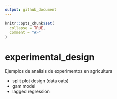 ```yaml
---
output: github_document
---
```


<!-- README.md is generated from README.Rmd. Please edit that file -->

```r
knitr::opts_chunk$set(
  collapse = TRUE,
  comment = "#>"
)
```

# experimental_design

<!-- badges: start -->
<!-- badges: end -->

Ejemplos de analisis de experimentos en agricultura

- split plot design (data oats)
- gam model
- lagged regression
